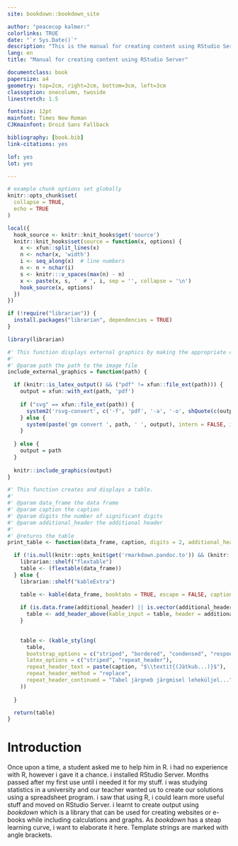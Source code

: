 ```yaml
--- 
site: bookdown::bookdown_site

author: "peacecop kalmer:"
colorlinks: TRUE
date: "`r Sys.Date()`"
description: "This is the manual for creating content using RStudio Server."
lang: en
title: "Manual for creating content using RStudio Server"

documentclass: book
papersize: a4
geometry: top=2cm, right=2cm, bottom=3cm, left=3cm
classoption: onecolumn, twoside
linestretch: 1.5

fontsize: 12pt
mainfont: Times New Roman
CJKmainfont: Droid Sans Fallback

bibliography: [book.bib]
link-citations: yes

lof: yes
lot: yes

---
```


```r
# example chunk options set globally
knitr::opts_chunk$set(
  collapse = TRUE,
  echo = TRUE
)

local({
  hook_source <- knitr::knit_hooks$get('source')
  knitr::knit_hooks$set(source = function(x, options) {
    x <- xfun::split_lines(x)
    n <- nchar(x, 'width')
    i <- seq_along(x)  # line numbers
    n <- n + nchar(i)
    s <- knitr:::v_spaces(max(n) - n)
    x <- paste(x, s, '  # ', i, sep = '', collapse = '\n')
    hook_source(x, options)
  })
})

if (!require("librarian")) {
  install.packages("librarian", dependencies = TRUE)
}

library(librarian)

#' This function displays external graphics by making the appropriate conversion aforehead.
#' 
#' @param path the path to the image file
include_external_graphics = function(path) {

  if (knitr::is_latex_output() && ("pdf" != xfun::file_ext(path))) {
    output = xfun::with_ext(path, 'pdf')
    
    if ("svg" == xfun::file_ext(path)) {
      system2('rsvg-convert', c('-f', 'pdf', '-a', '-o', shQuote(c(output, path))))
    } else {
      system(paste('gm convert ', path, ' ', output), intern = FALSE, ignore.stdout = FALSE, ignore.stderr = FALSE, wait = TRUE)
    }
    
  } else {
    output = path
  }
  
  knitr::include_graphics(output)
}

#' This function creates and displays a table.
#' 
#' @param data_frame the data frame
#' @param caption the caption
#' @param digits the number of significant digits
#' @param additional_header the additional header
#' 
#' @returns the table
print_table <- function(data_frame, caption, digits = 2, additional_header = "") {

  if (!is.null(knitr::opts_knit$get('rmarkdown.pandoc.to')) && (knitr::opts_knit$get('rmarkdown.pandoc.to') == "docx")) {
    librarian::shelf("flextable")
    table <- (flextable(data_frame))
  } else {
    librarian::shelf("kableExtra")

    table <- kable(data_frame, booktabs = TRUE, escape = FALSE, caption = caption, digits = digits, longtable = TRUE)
    
    if (is.data.frame(additional_header) || is.vector(additional_header)) {
      table <- add_header_above(kable_input = table, header = additional_header, escape = FALSE)
    }
    
    
    table <- (kable_styling(
      table,
      bootstrap_options = c("striped", "bordered", "condensed", "responsive", "hover"),
      latex_options = c("striped", "repeat_header"),
      repeat_header_text = paste(caption, "$\\textit{(Jätkub...)}$"),
      repeat_header_method = "replace",
      repeat_header_continued = "Tabel järgneb järgmisel leheküljel..."
    ))
    
  } 

  return(table)
}

```

```{=tex}
\sisetup{inter-unit-product = \ensuremath { { } \times { } } }
```

# Introduction

Once upon a time, a student asked me to help him in R. i had no experience with R, however i gave it a chance. i installed RStudio Server. Months passed after my first use until i needed it for my stuff. i was studying statistics in a university and our teacher wanted us to create our solutions using a spreadsheet program. i saw that using R, i could learn more useful stuff and moved on RStudio Server. i learnt to create output using *bookdown* which is a library that can be used for creating websites or e-books while including calculations and graphs. As *bookdown* has a steap learning curve, i want to elaborate it here. Template strings are marked with angle brackets.
